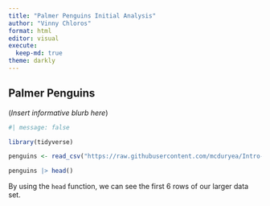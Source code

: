 ```yaml
---
title: "Palmer Penguins Initial Analysis"
author: "Vinny Chloros"
format: html
editor: visual
execute:
  keep-md: true
theme: darkly
---
```


## Palmer Penguins

(*Insert informative blurb here*)

```r
#| message: false

library(tidyverse)

penguins <- read_csv("https://raw.githubusercontent.com/mcduryea/Intro-to-Bioinformatics/main/data/penguins_samp1.csv")

penguins |> head()
```

By using the `head` function, we can see the first 6 rows of our larger data set. 